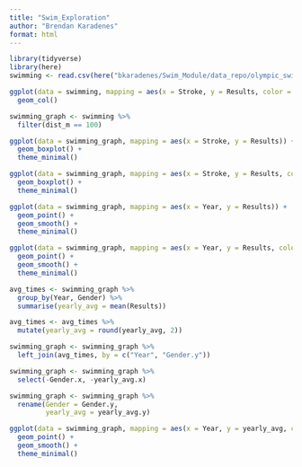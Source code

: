 ```yaml
---
title: "Swim_Exploration"
author: "Brendan Karadenes"
format: html
---
```


```r
library(tidyverse)
library(here)
swimming <- read.csv(here("bkaradenes/Swim_Module/data_repo/olympic_swimming.csv"))
```

```r
ggplot(data = swimming, mapping = aes(x = Stroke, y = Results, color = dist_m))+
  geom_col()
```

```r
swimming_graph <- swimming %>%
  filter(dist_m == 100)
```

```r
ggplot(data = swimming_graph, mapping = aes(x = Stroke, y = Results)) +
  geom_boxplot() +
  theme_minimal()
```

```r
ggplot(data = swimming_graph, mapping = aes(x = Stroke, y = Results, color = Gender)) +
  geom_boxplot() +
  theme_minimal()
```

```r
ggplot(data = swimming_graph, mapping = aes(x = Year, y = Results)) +
  geom_point() +
  geom_smooth() +
  theme_minimal()
```

```r
ggplot(data = swimming_graph, mapping = aes(x = Year, y = Results, color = Gender)) +
  geom_point() +
  geom_smooth() +
  theme_minimal()
```

```r
avg_times <- swimming_graph %>%
  group_by(Year, Gender) %>%
  summarise(yearly_avg = mean(Results)) 
```

```r
avg_times <- avg_times %>%
  mutate(yearly_avg = round(yearly_avg, 2))
```

```r
swimming_graph <- swimming_graph %>%
  left_join(avg_times, by = c("Year", "Gender.y"))
```

```r
swimming_graph <- swimming_graph %>%
  select(-Gender.x, -yearly_avg.x)
```

```r
swimming_graph <- swimming_graph %>%
  rename(Gender = Gender.y,
         yearly_avg = yearly_avg.y)
```

```r
ggplot(data = swimming_graph, mapping = aes(x = Year, y = yearly_avg, color = Gender)) +
  geom_point() +
  geom_smooth() +
  theme_minimal()
```








